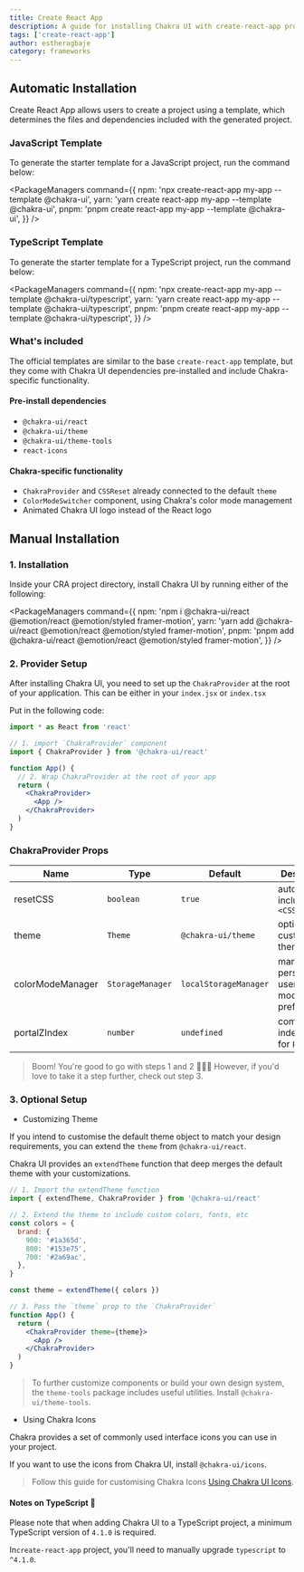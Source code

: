 ```yaml
---
title: Create React App
description: A guide for installing Chakra UI with create-react-app projects
tags: ['create-react-app']
author: estheragbaje
category: frameworks
---
```


## Automatic Installation

Create React App allows users to create a project using a template, which
determines the files and dependencies included with the generated project.

### JavaScript Template

To generate the starter template for a JavaScript project, run the command
below:

<PackageManagers
  command={{
    npm: 'npx create-react-app my-app --template @chakra-ui',
    yarn: 'yarn create react-app my-app --template @chakra-ui',
    pnpm: 'pnpm create react-app my-app --template @chakra-ui',
  }}
/>

### TypeScript Template

To generate the starter template for a TypeScript project, run the command
below:

<PackageManagers
  command={{
    npm: 'npx create-react-app my-app --template @chakra-ui/typescript',
    yarn: 'yarn create react-app my-app --template @chakra-ui/typescript',
    pnpm: 'pnpm create react-app my-app --template @chakra-ui/typescript',
  }}
/>

### What's included

The official templates are similar to the base `create-react-app` template, but
they come with Chakra UI dependencies pre-installed and include Chakra-specific
functionality.

#### Pre-install dependencies

- `@chakra-ui/react`
- `@chakra-ui/theme`
- `@chakra-ui/theme-tools`
- `react-icons`

#### Chakra-specific functionality

- `ChakraProvider` and `CSSReset` already connected to the default `theme`
- `ColorModeSwitcher` component, using Chakra's color mode management
- Animated Chakra UI logo instead of the React logo

## Manual Installation

### 1. Installation

Inside your CRA project directory, install Chakra UI by running either of the
following:

<PackageManagers
  command={{
    npm: 'npm i @chakra-ui/react @emotion/react @emotion/styled framer-motion',
    yarn: 'yarn add @chakra-ui/react @emotion/react @emotion/styled framer-motion',
    pnpm: 'pnpm add @chakra-ui/react @emotion/react @emotion/styled framer-motion',
  }}
/>

### 2. Provider Setup

After installing Chakra UI, you need to set up the `ChakraProvider` at the root
of your application. This can be either in your `index.jsx` or `index.tsx`

Put in the following code:

```jsx live=false
import * as React from 'react'

// 1. import `ChakraProvider` component
import { ChakraProvider } from '@chakra-ui/react'

function App() {
  // 2. Wrap ChakraProvider at the root of your app
  return (
    <ChakraProvider>
      <App />
    </ChakraProvider>
  )
}
```

### ChakraProvider Props

| Name             | Type             | Default               | Description                                         |
| ---------------- | ---------------- | --------------------- | --------------------------------------------------- |
| resetCSS         | `boolean`        | `true`                | automatically includes `<CSSReset />`               |
| theme            | `Theme`          | `@chakra-ui/theme`    | optional custom theme                               |
| colorModeManager | `StorageManager` | `localStorageManager` | manager to persist a users color mode preference in |
| portalZIndex     | `number`         | `undefined`           | common z-index to use for `Portal`                  |

> Boom! You're good to go with steps 1 and 2 🚀🚀🚀 However, if you'd love to
> take it a step further, check out step 3.

### 3. Optional Setup

- Customizing Theme

If you intend to customise the default theme object to match your design
requirements, you can extend the `theme` from `@chakra-ui/react`.

Chakra UI provides an `extendTheme` function that deep merges the default theme
with your customizations.

```jsx live=false
// 1. Import the extendTheme function
import { extendTheme, ChakraProvider } from '@chakra-ui/react'

// 2. Extend the theme to include custom colors, fonts, etc
const colors = {
  brand: {
    900: '#1a365d',
    800: '#153e75',
    700: '#2a69ac',
  },
}

const theme = extendTheme({ colors })

// 3. Pass the `theme` prop to the `ChakraProvider`
function App() {
  return (
    <ChakraProvider theme={theme}>
      <App />
    </ChakraProvider>
  )
}
```

> To further customize components or build your own design system, the
> `theme-tools` package includes useful utilities. Install
> `@chakra-ui/theme-tools`.

- Using Chakra Icons

Chakra provides a set of commonly used interface icons you can use in your
project.

If you want to use the icons from Chakra UI, install `@chakra-ui/icons`.

> Follow this guide for customising Chakra Icons
> [Using Chakra UI Icons](/docs/components/media-and-icons/icon).

#### Notes on TypeScript 🚨

Please note that when adding Chakra UI to a TypeScript project, a minimum
TypeScript version of `4.1.0` is required.

In`create-react-app` project, you'll need to manually upgrade `typescript` to
`^4.1.0`.

